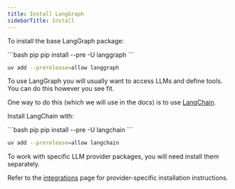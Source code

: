 ```yaml
---
title: Install LangGraph
sidebarTitle: Install
---
```



<AlphaCallout />

To install the base LangGraph package:

<CodeGroup>
```bash pip
pip install --pre -U langgraph
```

```bash uv
uv add --prerelease=allow langgraph
```
</CodeGroup>




To use LangGraph you will usually want to access LLMs and define tools.
You can do this however you see fit.

One way to do this (which we will use in the docs) is to use [LangChain](/oss/python/langchain/overview).

Install LangChain with:

<CodeGroup>
```bash pip
pip install --pre -U langchain
```

```bash uv
uv add --prerelease=allow langchain
```
</CodeGroup>




To work with specific LLM provider packages, you will need install them separately.

Refer to the [integrations](/oss/python/integrations/providers) page for provider-specific installation instructions.
